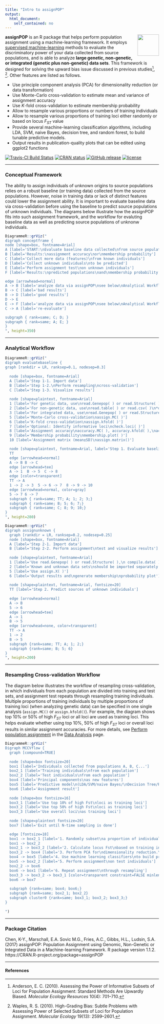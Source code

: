 ```yaml
---
title: "Intro to assignPOP"
output:
  html_document:
    self_contained: no
---
```


<img src="https://www.r-project.org/logo/Rlogo.svg" width="70" align="right"> 

**assignPOP** is an R package that helps perform population assignment using a machine-learning framework. It employs [supervised machine-learning](https://en.wikipedia.org/wiki/Supervised_learning) methods to evaluate the discriminatory power of your data collected from source populations, and is able to analyze **large genetic, non-genetic, or integrated (genetic plus non-genetic) data sets**. This framework is designed for solving the upward bias issue discussed in previous studies^[Anderson, E. C. (2010). Assessing the Power of Informative Subsets of Loci for Population Assignment: Standard Methods Are Upwardly Biased. *Molecular Ecology Resources* 10(4): 701–710.], ^[Waples, R. S. (2010). High-Grading Bias: Subtle Problems with Assessing Power of Selected Subsets of Loci for Population Assignment. *Molecular Ecology* 19(13): 2599–2601.]. Other features are listed as follows.

- Use principle component analysis (PCA) for dimensionality reduction (or data transformation)
- Use Monte-Carlo cross-validation to estimate mean and variance of assignment accuracy
- Use *K*-fold cross-validation to estimate membership probability
- Allow to resample various proportions or numbers of training individuals
- Allow to resample various proportions of training loci either randomly or based on locus *F~ST~* value
- Provide several machine-learning classification algorithms, including LDA, SVM, naive Bayes, decision tree, and random forest, to build tunable predictive models.
- Output results in publication-quality plots that can be edited using ggplot2 functions

[![Travis-CI Build Status](https://travis-ci.org/alexkychen/assignPOP.svg?branch=master)](https://travis-ci.org/alexkychen/assignPOP)
[![CRAN status](http://www.r-pkg.org/badges/version/assignPOP)](https://cran.r-project.org/package=assignPOP)
[![GitHub release](https://img.shields.io/github/release/alexkychen/assignPOP.svg)](https://github.com/alexkychen/assignPOP/releases)
[![license](https://img.shields.io/github/license/alexkychen/assignPOP.svg)](https://github.com/alexkychen/assignPOP/blob/master/LICENSE.md)

***
### Conceptual Framework

The ability to assign individuals of unknown origins to source populations relies on a robust baseline (or training data) collected from the source populations. However, noise in training data or lack of distinct features could lower the assignment ability. It is important to evaluate baseline data via cross-validation before using the baseline to predict source populations of unknown individuals. The diagrams below illustrate how the assignPOP fits into such assignment framework, and the workflow for evaluting baseline data as well as predicting source populations of unknonw individuals.

```r
DiagrammeR::grViz("
digraph conceptframe {
node [shape=box, fontname=Arial]
A [label='START:\nEvaluate baseline data collected\nfrom source populations\n(known individuals)']
B [label='Results:\nassignment accuracy\nor\nmembership probability']
C [label='Collect more data (features)\nfrom known individuals']
D [label='Collect unknown individuals\nto be predicted']
E [label='Perform assignment test\non unknown individuals']
F [label='Results:\npredicted populations\nand\nmembership probability']

edge [arrowhead=normal]
A -> B [label='analyze data via assignPOP\nsee below\nAnalytical Workflow Step 1', fontcolor=firebrick]
B -> C [label='bad results']
B -> D [label='good results']
D -> E 
E -> F [label='analyze data via assignPOP\nsee below\nAnalytical Workflow Step 2',fontcolor=firebrick]
C -> A [label='re-evaluate']

subgraph { rank=same; C; D; }
subgraph { rank=same; A; E; }
}
", height=350)
```

***
### Analytical Workflow {#analyticalworkflow}

```r
DiagrammeR::grViz("
digraph evaluatebaseline {
graph [rankdir = LR, ranksep=0.1, nodesep=0.3]
  
  node [shape=box, fontname=Arial]
  A [label='Step 1-1. Import data']
  B [label='Step 1-2.\nPerform resampling\ncross-validation']
  C [label='Step 1-3. Visualize results']
  
  node [shape=plaintext, fontname=Arial]
  1 [label='For genetic data, use\nread.Genepop( ) or read.Structure( ),\n reduce.allele( )']
  2 [label='For non-genetic data, use\nread.table( ) or read.csv( )\n*data imported as a data frame']
  3 [label='For integrated data, use\nread.Genepop( ) or read.Structure( ),\ncompile.data( )']
  5 [label='Monte-Carlo cross-validation\nassign.MC( )']
  6 [label='K-fold cross-validation\nassign.kfold( )']
  7 [label='Optional: Identify informative loci\ncheck.loci( )']
  8 [label='Assignment accuracy\naccuracy.MC( ), accuracy.kfold( ),\naccuracy.plot( )']
  9 [label='Membership probability\nmembership.plot( )']
  10 [label='Assignment matrix (mean±SD)\nassign.matrix()']  

  node [shape=plaintext, fontname=Arial, label='Step 1. Evaluate baseline data', fontsize=20]
  TT
  edge [arrowhead=normal]
  A -> B B -> C
  edge [arrowhead=tee]
  A -> 1  B -> 5  C -> 8
  edge [color=transparent]
  TT -> A
  1 -> 2 -> 3  5 -> 6 -> 7  8 -> 9 -> 10
  edge [arrowhead=normal, color=gray]
  5 -> 7 6 -> 7
  subgraph { rank=same; TT; A; 1; 2; 3;}
  subgraph { rank=same; B; 5; 6; 7;}
  subgraph { rank=same; C; 8; 9; 10;}
}
", height=280)
```

```r
DiagrammeR::grViz("
digraph assignunknown {
  graph [rankdir = LR, ranksep=0.2, nodesep=0.25]
  node [shape=box, fontname=Arial]
  A [label='Step 2-1. Import data']
  B [label='Step 2-2. Perform assignment\ntest and visualize results']
  
  node [shape=plaintext, fontname=Arial]
  1 [label='Use read.Genepop( ) or read.Structure( ),\n compile.data( ),\nread.table( ) or read.csv( )']
  2 [label='Known and unknown data sets\nshould be imported separately']
  5 [label='Use assign.X( )']
  6 [label='Output results and\ngenerate membership\nprobability plot']
  
  node [shape=plaintext, fontname=Arial, fontsize=20]
  TT [label='Step 2. Predict sources of unknown individuals']
  
  edge [arrowhead=normal]
  A -> B
  5 -> 6
  edge [arrowhead=tee]
  A -> 1 
  B -> 5
  edge [arrowhead=none, color=transparent]
  TT -> A
  1 -> 2
  B -> 5
  subgraph {rank=same; TT; A; 1; 2;}
  subgraph {rank=same; B; 5; 6}
}          
", height=200)

```

***
### Resampling Cross-validation Workflow {#RCVworkflow}
The diagram below illustrates the workflow of resampling cross-validation, in which individuals from each population are divided into training and test sets, and assignment test repeats through resampling training individuals. Multiple proportions of training individuals by multiple proportions of training loci (when analyzing genetic data) can be specified in one single analysis (`assign.MC()` or `assign.kfold()`). For example, the diagram shows top 10% or 50% of high *F~ST~* loci or all loci are used as training loci. This helps evaluate whether using top 10%, 50% of high *F~ST~* loci or overall loci results in similar assignment accuracies. For more details, see [Perform population assignment](http://alexkychen.github.io/assignPOP/analyze.html#performassignment) in the [Data Analysis](http://alexkychen.github.io/assignPOP/analyze.html) page.      

```r
DiagrammeR::grViz("
Digraph MCCVflow {
  graph [compound=TRUE]
  
  node [shape=box fontsize=20]
  box1 [label='Individuals collected from populations A, B, C...']
  box2_1 [label='Training individuals\nfrom each population']
  box2_2 [label='Test individuals\nfrom each population'] 
  box4 [label='Principal components\nas new features']
  box5 [label='Predictive model\n(LDA/SVM/naive Bayes/\nDecision Tree/Random Forest)']
  box6 [label='Assignment result']
  
  node [shape=box fontsize=16]
  box3_1 [label='Use top 10% of high Fst\nloci as training loci']
  box3_2 [label='Use top 50% of high Fst\nloci as training loci']
  box3_3 [label='Use overall loci\nas training loci']
  
  node [shape=plaintext fontsize=20]
  box7 [label='Exit until N-time sampling is done']

  edge [fontsize=18]
  box1 -> box2_1 [label='1. Randomly subset\na proportion of individuals\nas training set; rest\nused as test set']
  box1 -> box2_2 
  box2_1 -> box3_2 [label='2. Calculate locus Fst\nbased on training individuals\nand subset a proportion of loci\nas training loci' lhead=cluster0]
  box3_2 -> box4 [label='3. Perform PCA for\ndimensionality reduction.\n(Optional for non-genetic data)' ltail=cluster0]
  box4 -> box5 [label='4. Use machine learning classifiers\nto build predictive models']
  box5 -> box2_2 [label='5. Perform assignment\non test individuals']
  box2_2 -> box6
  box6 -> box1 [label='6. Repeat assignment\nthrough resampling']
  box3_3 -> box3_2 -> box3_1 [color=transparent constraint=FALSE minlen=0]
  box6 -> box7
  
  subgraph {rank=same; box4; box6;}
  subgraph {rank=same; box2_1; box2_2}
  subgraph cluster0 {rank=same; box3_1; box3_2; box3_3;}
}
                  
")
```

***
### Package Citation 
Chen, K-Y., Marschall, E.A. Sovic M.G., Fries, A.C., Gibbs, H.L., Ludsin, S.A. (2017) assignPOP: Population Assignment using Genomic, Non-Genetic or Integrated Data in a Machine-learning Framework. R package version 1.1.2. https://CRAN.R-project.org/package=assignPOP

***
#### References

